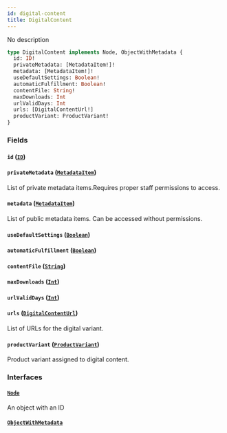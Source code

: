 ```yaml
---
id: digital-content
title: DigitalContent
---
```



No description

```graphql
type DigitalContent implements Node, ObjectWithMetadata {
  id: ID!
  privateMetadata: [MetadataItem!]!
  metadata: [MetadataItem!]!
  useDefaultSettings: Boolean!
  automaticFulfillment: Boolean!
  contentFile: String!
  maxDownloads: Int
  urlValidDays: Int
  urls: [DigitalContentUrl!]
  productVariant: ProductVariant!
}
```


### Fields

#### `id` ([`ID`](../../../developer/api-reference/scalars/id))




#### `privateMetadata` ([`MetadataItem`](../../../developer/api-reference/objects/metadata-item))

List of private metadata items.Requires proper staff permissions to access.


#### `metadata` ([`MetadataItem`](../../../developer/api-reference/objects/metadata-item))

List of public metadata items. Can be accessed without permissions.


#### `useDefaultSettings` ([`Boolean`](../../../developer/api-reference/scalars/boolean))




#### `automaticFulfillment` ([`Boolean`](../../../developer/api-reference/scalars/boolean))




#### `contentFile` ([`String`](../../../developer/api-reference/scalars/string))




#### `maxDownloads` ([`Int`](../../../developer/api-reference/scalars/int))




#### `urlValidDays` ([`Int`](../../../developer/api-reference/scalars/int))




#### `urls` ([`DigitalContentUrl`](../../../developer/api-reference/objects/digital-content-url))

List of URLs for the digital variant.


#### `productVariant` ([`ProductVariant`](../../../developer/api-reference/objects/product-variant))

Product variant assigned to digital content.


### Interfaces

#### [`Node`](../../../developer/api-reference/interfaces/node) 

An object with an ID


#### [`ObjectWithMetadata`](../../../developer/api-reference/interfaces/object-with-metadata) 






